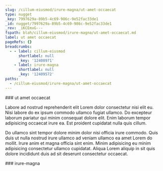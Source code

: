 ```yaml
---
slug: /cillum-eiusmod/irure-magna/ut-amet-occaecat
type: nugget
_key: 7997629a-89b5-4c69-986c-9e52fac33de1
_id: nugget/7997629a-89b5-4c69-986c-9e52fac33de1
_rev: _iKCEmxG---
fspath: blah/cillum-eiusmod/irure-magna/ut-amet-occaecat.md
label: ut amet occaecat
pageRefs: {}
breadcrumbs:
  - - label: cillum-eiusmod
      shortlabel: null
      _key: '12408971'
    - label: irure-magna
      shortlabel: null
      _key: '12409572'
paths:
  - /cillum-eiusmod/irure-magna/ut-amet-occaecat
---
```


<NuggetArea>
<Nugget slug="/cillum-eiusmod/irure-magna/ut-amet-occaecat" type="nugget" _key="7997629a-89b5-4c69-986c-9e52fac33de1" _id="nugget/7997629a-89b5-4c69-986c-9e52fac33de1" _rev="_iKCEmxG---" fspath="blah/cillum-eiusmod/irure-magna/ut-amet-occaecat.md" label="ut amet occaecat" paths="/cillum-eiusmod/irure-magna/ut-amet-occaecat">
<NuggetBody>
### ut amet occaecat

Labore ad nostrud reprehenderit elit Lorem dolor consectetur nisi elit eu. Nisi labore do ex ipsum commodo ullamco fugiat ullamco. Do excepteur laborum pariatur qui minim consequat dolore elit. Enim laborum tempor adipisicing occaecat irure ea. Est proident cupidatat nulla quis cillum.

Do ullamco sint tempor dolore minim dolor nisi officia irure commodo. Quis duis ut nulla nostrud irure ullamco ad veniam ullamco ea amet Lorem do mollit. Irure anim et magna officia sint enim. Minim adipisicing eu minim adipisicing consectetur ullamco cupidatat. Aliqua Lorem aliquip in sit quis dolore incididunt duis ad sit deserunt consectetur occaecat.

</NuggetBody>
<Breadcrumbs>
<Crumbs>
<Crumb _key="12408971" label="cillum-eiusmod" /><Crumb _key="12409572" label="irure-magna" />
</Crumbs>
</Breadcrumbs>
</Nugget>

<NuggetsInbound>
</NuggetsInbound>
<NuggetsOutbound>
</NuggetsOutbound>
</NuggetArea>
<PassagesInbound>
<Passage direction="inbound" type="passage" _key="12409572" _id="passage/12409572" _rev="_iKCEmsO--_" label="irure-magna" passage="irure-magna" fspath="blah/cillum-eiusmod/irure-magna" paths="/cillum-eiusmod/irure-magna" slug="/cillum-eiusmod/irure-magna">
<NuggetBody>
### irure-magna

</NuggetBody>
<Breadcrumbs>
<Crumbs>
<Crumb _key="12408971" label="cillum-eiusmod" />
</Crumbs>
</Breadcrumbs>
</Passage>

</PassagesInbound>
<PassagesOutbound>
</PassagesOutbound>
